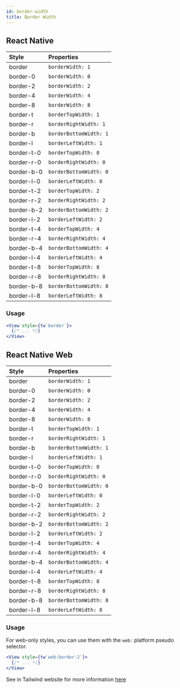 ```yaml
---
id: border-width
title: Border Width
---
```


## React Native

<div style={{ overflow: 'scroll', maxHeight: '500px', border: '1px solid var(--ifm-table-border-color)'}}>

| Style      | Properties             |
| :--------- | :--------------------- |
| border     | `borderWidth: 1`       |
| border-0   | `borderWidth: 0`       |
| border-2   | `borderWidth: 2`       |
| border-4   | `borderWidth: 4`       |
| border-8   | `borderWidth: 8`       |
| border-t   | `borderTopWidth: 1`    |
| border-r   | `borderRightWidth: 1`  |
| border-b   | `borderBottomWidth: 1` |
| border-l   | `borderLeftWidth: 1`   |
| border-t-0 | `borderTopWidth: 0`    |
| border-r-0 | `borderRightWidth: 0`  |
| border-b-0 | `borderBottomWidth: 0` |
| border-l-0 | `borderLeftWidth: 0`   |
| border-t-2 | `borderTopWidth: 2`    |
| border-r-2 | `borderRightWidth: 2`  |
| border-b-2 | `borderBottomWidth: 2` |
| border-l-2 | `borderLeftWidth: 2`   |
| border-t-4 | `borderTopWidth: 4`    |
| border-r-4 | `borderRightWidth: 4`  |
| border-b-4 | `borderBottomWidth: 4` |
| border-l-4 | `borderLeftWidth: 4`   |
| border-t-8 | `borderTopWidth: 8`    |
| border-r-8 | `borderRightWidth: 8`  |
| border-b-8 | `borderBottomWidth: 8` |
| border-l-8 | `borderLeftWidth: 8`   |

</div>

### Usage

<!-- prettier-ignore-start -->
```jsx
<View style={tw`border`}>
  {/* ... */}
</View>
```
<!-- prettier-ignore-end -->

## React Native Web

<div style={{ overflow: 'scroll', maxHeight: '500px', border: '1px solid var(--ifm-table-border-color)'}}>

| Style      | Properties             |
| :--------- | :--------------------- |
| border     | `borderWidth: 1`       |
| border-0   | `borderWidth: 0`       |
| border-2   | `borderWidth: 2`       |
| border-4   | `borderWidth: 4`       |
| border-8   | `borderWidth: 8`       |
| border-t   | `borderTopWidth: 1`    |
| border-r   | `borderRightWidth: 1`  |
| border-b   | `borderBottomWidth: 1` |
| border-l   | `borderLeftWidth: 1`   |
| border-t-0 | `borderTopWidth: 0`    |
| border-r-0 | `borderRightWidth: 0`  |
| border-b-0 | `borderBottomWidth: 0` |
| border-l-0 | `borderLeftWidth: 0`   |
| border-t-2 | `borderTopWidth: 2`    |
| border-r-2 | `borderRightWidth: 2`  |
| border-b-2 | `borderBottomWidth: 2` |
| border-l-2 | `borderLeftWidth: 2`   |
| border-t-4 | `borderTopWidth: 4`    |
| border-r-4 | `borderRightWidth: 4`  |
| border-b-4 | `borderBottomWidth: 4` |
| border-l-4 | `borderLeftWidth: 4`   |
| border-t-8 | `borderTopWidth: 8`    |
| border-r-8 | `borderRightWidth: 8`  |
| border-b-8 | `borderBottomWidth: 8` |
| border-l-8 | `borderLeftWidth: 8`   |

</div>

### Usage

For web-only styles, you can use them with the `web:` platform pseudo selector.

<!-- prettier-ignore-start -->
```jsx
<View style={tw`web:border-2`}>
  {/* ... */}
</View>
```
<!-- prettier-ignore-end -->

See in Tailwind website for more information [here](https://tailwindcss.com/docs/border-width)
